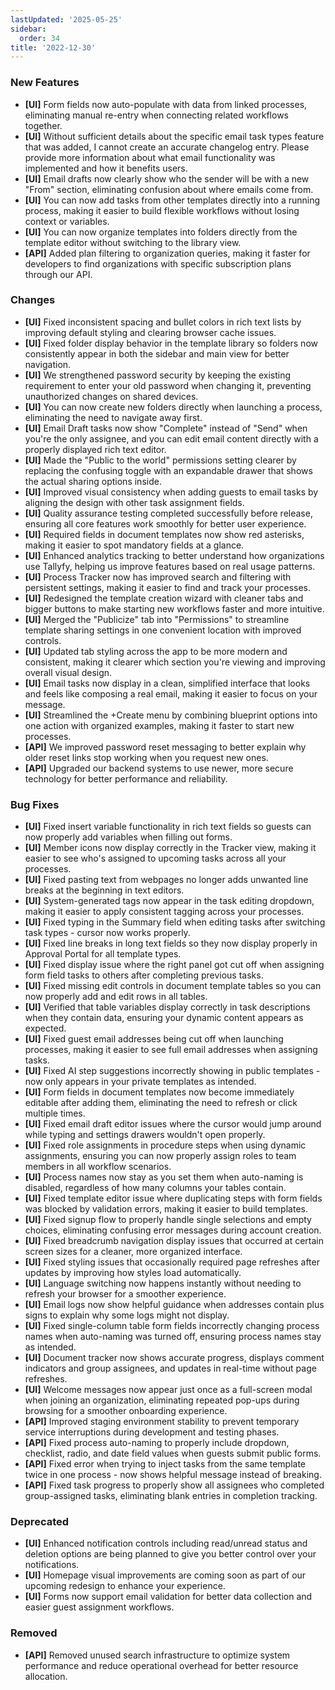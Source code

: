 ```yaml
---
lastUpdated: '2025-05-25'
sidebar:
  order: 34
title: '2022-12-30'
---
```


### New Features

- **[UI]** Form fields now auto-populate with data from linked processes, eliminating manual re-entry when connecting related workflows together.
- **[UI]** Without sufficient details about the specific email task types feature that was added, I cannot create an accurate changelog entry. Please provide more information about what email functionality was implemented and how it benefits users.
- **[UI]** Email drafts now clearly show who the sender will be with a new "From" section, eliminating confusion about where emails come from.
- **[UI]** You can now add tasks from other templates directly into a running process, making it easier to build flexible workflows without losing context or variables.
- **[UI]** You can now organize templates into folders directly from the template editor without switching to the library view.
- **[API]** Added plan filtering to organization queries, making it faster for developers to find organizations with specific subscription plans through our API.

### Changes

- **[UI]** Fixed inconsistent spacing and bullet colors in rich text lists by improving default styling and clearing browser cache issues.
- **[UI]** Fixed folder display behavior in the template library so folders now consistently appear in both the sidebar and main view for better navigation.
- **[UI]** We strengthened password security by keeping the existing requirement to enter your old password when changing it, preventing unauthorized changes on shared devices.
- **[UI]** You can now create new folders directly when launching a process, eliminating the need to navigate away first.
- **[UI]** Email Draft tasks now show "Complete" instead of "Send" when you're the only assignee, and you can edit email content directly with a properly displayed rich text editor.
- **[UI]** Made the "Public to the world" permissions setting clearer by replacing the confusing toggle with an expandable drawer that shows the actual sharing options inside.
- **[UI]** Improved visual consistency when adding guests to email tasks by aligning the design with other task assignment fields.
- **[UI]** Quality assurance testing completed successfully before release, ensuring all core features work smoothly for better user experience.
- **[UI]** Required fields in document templates now show red asterisks, making it easier to spot mandatory fields at a glance.
- **[UI]** Enhanced analytics tracking to better understand how organizations use Tallyfy, helping us improve features based on real usage patterns.
- **[UI]** Process Tracker now has improved search and filtering with persistent settings, making it easier to find and track your processes.
- **[UI]** Redesigned the template creation wizard with cleaner tabs and bigger buttons to make starting new workflows faster and more intuitive.
- **[UI]** Merged the "Publicize" tab into "Permissions" to streamline template sharing settings in one convenient location with improved controls.
- **[UI]** Updated tab styling across the app to be more modern and consistent, making it clearer which section you're viewing and improving overall visual design.
- **[UI]** Email tasks now display in a clean, simplified interface that looks and feels like composing a real email, making it easier to focus on your message.
- **[UI]** Streamlined the +Create menu by combining blueprint options into one action with organized examples, making it faster to start new processes.
- **[API]** We improved password reset messaging to better explain why older reset links stop working when you request new ones.
- **[API]** Upgraded our backend systems to use newer, more secure technology for better performance and reliability.

### Bug Fixes

- **[UI]** Fixed insert variable functionality in rich text fields so guests can now properly add variables when filling out forms.
- **[UI]** Member icons now display correctly in the Tracker view, making it easier to see who's assigned to upcoming tasks across all your processes.
- **[UI]** Fixed pasting text from webpages no longer adds unwanted line breaks at the beginning in text editors.
- **[UI]** System-generated tags now appear in the task editing dropdown, making it easier to apply consistent tagging across your processes.
- **[UI]** Fixed typing in the Summary field when editing tasks after switching task types - cursor now works properly.
- **[UI]** Fixed line breaks in long text fields so they now display properly in Approval Portal for all template types.
- **[UI]** Fixed display issue where the right panel got cut off when assigning form field tasks to others after completing previous tasks.
- **[UI]** Fixed missing edit controls in document template tables so you can now properly add and edit rows in all tables.
- **[UI]** Verified that table variables display correctly in task descriptions when they contain data, ensuring your dynamic content appears as expected.
- **[UI]** Fixed guest email addresses being cut off when launching processes, making it easier to see full email addresses when assigning tasks.
- **[UI]** Fixed AI step suggestions incorrectly showing in public templates - now only appears in your private templates as intended.
- **[UI]** Form fields in document templates now become immediately editable after adding them, eliminating the need to refresh or click multiple times.
- **[UI]** Fixed email draft editor issues where the cursor would jump around while typing and settings drawers wouldn't open properly.
- **[UI]** Fixed role assignments in procedure steps when using dynamic assignments, ensuring you can now properly assign roles to team members in all workflow scenarios.
- **[UI]** Process names now stay as you set them when auto-naming is disabled, regardless of how many columns your tables contain.
- **[UI]** Fixed template editor issue where duplicating steps with form fields was blocked by validation errors, making it easier to build templates.
- **[UI]** Fixed signup flow to properly handle single selections and empty choices, eliminating confusing error messages during account creation.
- **[UI]** Fixed breadcrumb navigation display issues that occurred at certain screen sizes for a cleaner, more organized interface.
- **[UI]** Fixed styling issues that occasionally required page refreshes after updates by improving how styles load automatically.
- **[UI]** Language switching now happens instantly without needing to refresh your browser for a smoother experience.
- **[UI]** Email logs now show helpful guidance when addresses contain plus signs to explain why some logs might not display.
- **[UI]** Fixed single-column table form fields incorrectly changing process names when auto-naming was turned off, ensuring process names stay as intended.
- **[UI]** Document tracker now shows accurate progress, displays comment indicators and group assignees, and updates in real-time without page refreshes.
- **[UI]** Welcome messages now appear just once as a full-screen modal when joining an organization, eliminating repeated pop-ups during browsing for a smoother onboarding experience.
- **[API]** Improved staging environment stability to prevent temporary service interruptions during development and testing phases.
- **[API]** Fixed process auto-naming to properly include dropdown, checklist, radio, and date field values when guests submit public forms.
- **[API]** Fixed error when trying to inject tasks from the same template twice in one process - now shows helpful message instead of breaking.
- **[API]** Fixed task progress to properly show all assignees who completed group-assigned tasks, eliminating blank entries in completion tracking.

### Deprecated

- **[UI]** Enhanced notification controls including read/unread status and deletion options are being planned to give you better control over your notifications.
- **[UI]** Homepage visual improvements are coming soon as part of our upcoming redesign to enhance your experience.
- **[UI]** Forms now support email validation for better data collection and easier guest assignment workflows.

### Removed

- **[API]** Removed unused search infrastructure to optimize system performance and reduce operational overhead for better resource allocation.